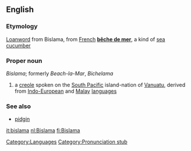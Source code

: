 {{wikipedia}}
{{Interwiktionary|code=bi}}

==English==
===Etymology===
[[Loanword]] from Bislama, from [[French]] '''[[bêche de mer]]''', a kind of [[sea cucumber]]

===Proper noun===
''Bislama''; formerly ''Beach-la-Mar'', ''Bichelama''

# a [[creole]] spoken on the [[South Pacific]] island-nation of [[Vanuatu]], derived from [[Indo-European]] and [[Malay]] [[language]]s

===See also===
* [[pidgin]]

[[Category:Languages]]
[[Category:Pronunciation stub]]

[[it:bislama]]
[[nl:Bislama]]
[[fi:Bislama]]
